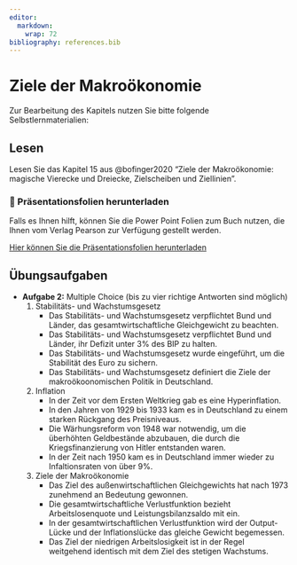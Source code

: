 ```yaml
---
editor: 
  markdown: 
    wrap: 72
bibliography: references.bib
---
```


# Ziele der Makroökonomie

Zur Bearbeitung des Kapitels nutzen Sie bitte folgende
Selbstlernmaterialien:

## Lesen

Lesen Sie das Kapitel 15 aus @bofinger2020 "Ziele der Makroökonomie:
magische Vierecke und Dreiecke, Zielscheiben und Ziellinien".

::: callout-note
### 📂 Präsentationsfolien herunterladen

Falls es Ihnen hilft, können Sie die Power Point Folien zum Buch nutzen,
die Ihnen vom Verlag Pearson zur Verfügung gestellt werden.

[Hier können Sie die Präsentationsfolien
herunterladen](resources/chapter15.pptx){.btn .btn-primary
target="_blank"}
:::

## Übungsaufgaben

-   **Aufgabe 2:** Multiple Choice (bis zu vier richtige Antworten sind
    möglich)
    1.  Stabilitäts- und Wachstumsgesetz
        -    Das Stabilitäts- und Wachstumsgesetz verpflichtet Bund und
            Länder, das gesamtwirtschaftliche Gleichgewicht zu beachten.
        -   Das Stabilitäts- und Wachstumsgesetz verpflichtet Bund und
            Länder, ihr Defizit unter 3% des BIP zu halten.
        -   Das Stabilitäts- und Wachstumsgesetz wurde eingeführt, um
            die Stabilität des Euro zu sichern.
        -   Das Stabilitäts- und Wachstumsgesetz definiert die Ziele der
            makroökoonomischen Politik in Deutschland.
    2.  Inflation
        -   In der Zeit vor dem Ersten Weltkrieg gab es eine
            Hyperinflation.
        -   In den Jahren von 1929 bis 1933 kam es in Deutschland zu
            einem starken Rückgang des Preisniveaus.
        -   Die Wärhungsreform von 1948 war notwendig, um die überhöhten
            Geldbestände abzubauen, die durch die Kriegsfinanzierung von
            Hitler entstanden waren.
        -   In der Zeit nach 1950 kam es in Deutschland immer wieder zu
            Infaltionsraten von über 9%.
    3.  Ziele der Makroökonomie
        -    Das Ziel des außenwirtschaftlichen Gleichgewichts hat nach
            1973 zunehmend an Bedeutung gewonnen.
        -   Die gesamtwirtschaftliche Verlustfunktion bezieht
            Arbeitslosenquote und Leistungsbilanzsaldo mit ein.
        -   In der gesamtwirtschaftlichen Verlustfunktion wird der
            Output-Lücke und der Inflationslücke das gleiche Gewicht
            begemessen.
        -   Das Ziel der niedrigen Arbeitslosigkeit ist in der Regel
            weitgehend identisch mit dem Ziel des stetigen Wachstums.
